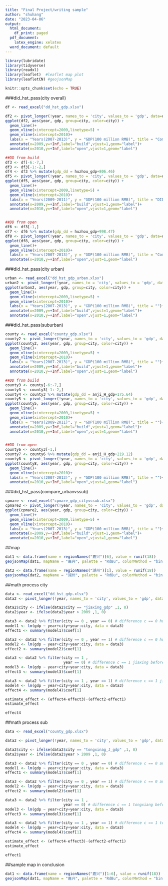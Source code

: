```yaml
---
title: "Final Project/writing sample"
author: "shuhang"
date: "2023-04-06"
output:
  html_document:
    df_print: paged
  pdf_document:
    latex_engine: xelatex
  word_document: default
---
```


```r

library(lubridate)
library(tidyverse)
library(readxl)
library(leaflet)  #leaflet map plot
library(leafletCN) #geojsonMap 

knitr::opts_chunk$set(echo = TRUE)
```

###did_hst_pass(city overall)
```r
df <- read_excel("dd_hst_gdp.xlsx")

df2 <- pivot_longer(!year, names_to = 'city', values_to = 'gdp', data=df)
ggplot(df2, aes(year, gdp, group=city, color=city)) + 
  geom_line()+
  geom_vline(xintercept=2009,linetype=5) +
  geom_vline(xintercept=2010)+
  labs(x = "Years(2007-2013)", y = "GDP(100 million RMB)", title = "Comparision of Annual GDP split by City (overall)")+
  annotate(x=2009,y=+Inf,label="build",vjust=1,geom="label")+
  annotate(x=2010,y=+Inf,label="open",vjust=1,geom="label")

##DD from build
df3 <- df[-6:-7,]
df3 <- df3[-1:-2,]
df4 <- df3 %>% mutate(gdp_dd = huzhou_gdp+806.46)
df5 <- pivot_longer(!year, names_to = 'city', values_to = 'gdp', data=df4)
ggplot(df5, aes(year, gdp, group=city, color=city)) + 
  geom_line()+
  geom_vline(xintercept=2009,linetype=5) +
  geom_vline(xintercept=2010)+
  labs(x = "Years(2009-2011)", y = "GDP(100 million RMB)", title = "DID of Annual GDP split by City with treatment effect")+
  annotate(x=2009,y=+Inf,label="build",vjust=1,geom="label")+
  annotate(x=2010,y=+Inf,label="open",vjust=1,geom="label")


##DD from open
df6 <- df3[-1,]
df7 <- df6 %>% mutate(gdp_dd = huzhou_gdp+998.47)
df8 <- pivot_longer(!year, names_to = 'city', values_to = 'gdp', data=df7)
ggplot(df8, aes(year, gdp, group=city, color=city)) + 
  geom_line()+
  geom_vline(xintercept=2010)+
  labs(x = "Years(2007-2013)", y = "GDP(100 million RMB)", title = "Comparision of Annual GDP split by City with treatment effect")+
  annotate(x=2010,y=+Inf,label="open",vjust=1,geom="label")


```

###did_hst_pass(city urban)
```r
urban <- read_excel("dd_hst_gdp_urban.xlsx")
urban2 <- pivot_longer(!year, names_to = 'city', values_to = 'gdp', data=urban)
ggplot(urban2, aes(year, gdp, group=city, color=city)) + 
  geom_line()+
  geom_vline(xintercept=2009,linetype=5) +
  geom_vline(xintercept=2010)+
  labs(x = "Years(2007-2013)", y = "GDP(100 million RMB)", title = "")+
  annotate(x=2009,y=+Inf,label="build",vjust=1,geom="label")+
  annotate(x=2010,y=+Inf,label="open",vjust=1,geom="label")
```

###did_hst_pass(suburban)
```r
county <- read_excel("county_gdp.xlsx")
county2 <- pivot_longer(!year, names_to = 'city', values_to = 'gdp', data=county)
ggplot(county2, aes(year, gdp, group=city, color=city)) + 
  geom_line()+
  geom_vline(xintercept=2009,linetype=5) +
  geom_vline(xintercept=2010)+
  labs(x = "Years(2007-2013)", y = "GDP(100 million RMB)", title = "")+
  annotate(x=2009,y=+Inf,label="build",vjust=1,geom="label")+
  annotate(x=2010,y=+Inf,label="open",vjust=1,geom="label")

##DD from build
county3 <- county[-6:-7,]
county3 <- county3[-1:-2,]
county4 <- county3 %>% mutate(gdp_dd = anji_H_gdp+175.64)
county5 <- pivot_longer(!year, names_to = 'city', values_to = 'gdp', data=county4)
ggplot(county5, aes(year, gdp, group=city, color=city)) + 
  geom_line()+
  geom_vline(xintercept=2009,linetype=5) +
  geom_vline(xintercept=2010)+
  labs(x = "Years(2009-2011)", y = "GDP(100 million RMB)", title = "")+
  annotate(x=2009,y=+Inf,label="build",vjust=1,geom="label")+
  annotate(x=2010,y=+Inf,label="open",vjust=1,geom="label")


##DD from open
county6 <- county3[-1,]
county7 <- county6 %>% mutate(gdp_dd = anji_H_gdp+219.12)
county8 <- pivot_longer(!year, names_to = 'city', values_to = 'gdp', data=county7)
ggplot(county8, aes(year, gdp, group=city, color=city)) + 
  geom_line()+
  geom_vline(xintercept=2010)+
  labs(x = "Years(2007-2013)", y = "GDP(100 million RMB)", title = "")+
  annotate(x=2010,y=+Inf,label="open",vjust=1,geom="label")
```

###did_hst_pass(compare_urbanvssub)
```r
cpmare <- read_excel("cpmare_gdp_cityvssub.xlsx")
cpmare2 <- pivot_longer(!year, names_to = 'city', values_to = 'gdp', data=cpmare)
ggplot(cpmare2, aes(year, gdp, group=city, color=city)) + 
  geom_line()+
  geom_vline(xintercept=2009,linetype=5) +
  geom_vline(xintercept=2010)+
  labs(x = "Years(2007-2013)", y = "GDP(100 million RMB)", title = "")+
  annotate(x=2009,y=+Inf,label="build",vjust=1,geom="label")+
  annotate(x=2010,y=+Inf,label="open",vjust=1,geom="label")
```

##map
```r
dat1 <- data.frame(name = regionNames("嘉兴")[6], value = runif(18))
geojsonMap(dat1, mapName = "嘉兴", palette = "RdBu", colorMethod = "bin")

dat2 <- data.frame(name = regionNames("湖州")[1], value = runif(18))
geojsonMap(dat2, mapName = "湖州", palette = "RdBu", colorMethod = "bin")

```


##math process city
```r
data <- read_excel("dd_hst_gdp.xlsx")
data2 <- pivot_longer(!year, names_to = 'city', values_to = 'gdp', data=data)

data2$city <- ifelse(data2$city == "jiaxing_gdp" ,1, 0)
data2$year <- ifelse(data2$year > 2009 ,1, 0)

data3 <- data2 %>% filter(city == 0 , year == 0) # difference c == 0 huzhou before
model1 <- lm(gdp ~ year+city+year:city, data = data3)
effect1 <- summary(model1)$coef[1]

data3 <- data2 %>% filter(city == 0 , year == 1) # difference c == 0 huzhou after
model2 <- lm(gdp ~ year+city+year:city, data = data3)
effect2 <- summary(model2)$coef[1]

data3 <- data2 %>% filter(city == 1 ,
                          year == 0) # difference c == 1 jiaxing before
model3 <- lm(gdp ~ year+city+year:city, data = data3)
effect3 <- summary(model3)$coef[1]

data3 <- data2 %>% filter(city == 1 , year == 1) # difference c == 1 jiaxing after
model4 <- lm(gdp ~ year+city+year:city, data = data3)
effect4 <- summary(model4)$coef[1]

estimate_effect <- (effect4-effect3)-(effect2-effect1)
estimate_effect

effect4

```

##math process sub
```r
data <- read_excel("county_gdp.xlsx")

data2 <- pivot_longer(!year, names_to = 'city', values_to = 'gdp', data=data)

data2$city <- ifelse(data2$city == "tongxinag_J_gdp" ,1, 0)
data2$year <- ifelse(data2$year > 2009 ,1, 0)

data3 <- data2 %>% filter(city == 0 , year == 0) # difference c == 0 anji before
model1 <- lm(gdp ~ year+city+year:city, data = data3)
effect1 <- summary(model1)$coef[1]

data3 <- data2 %>% filter(city == 0 , year == 1) # difference c == 0 anji after
model2 <- lm(gdp ~ year+city+year:city, data = data3)
effect2 <- summary(model2)$coef[1]

data3 <- data2 %>% filter(city == 1 ,
                          year == 0) # difference c == 1 tongxiang before
model3 <- lm(gdp ~ year+city+year:city, data = data3)
effect3 <- summary(model3)$coef[1]

data3 <- data2 %>% filter(city == 1 , year == 1) # difference c == 1 tongxiang after
model4 <- lm(gdp ~ year+city+year:city, data = data3)
effect4 <- summary(model4)$coef[1]

estimate_effect <- (effect4-effect3)-(effect2-effect1)
estimate_effect

effect1
```

##sample map in conclusion
```r
dat1 <- data.frame(name = regionNames("嘉兴")[1:6], value = runif(18))
geojsonMap(dat1, mapName = "嘉兴", palette = "RdBu", colorMethod = "bin")
```

